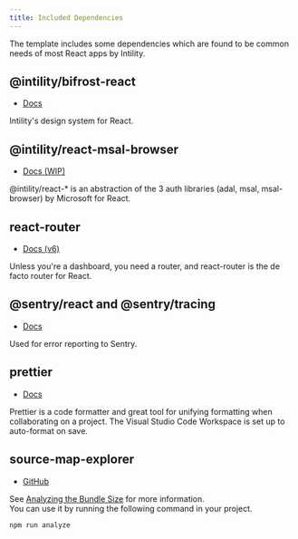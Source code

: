 ```yaml
---
title: Included Dependencies
---
```


The template includes some dependencies which are found to be common needs of most React apps by Intility.

## @intility/bifrost-react

- [Docs](https://bifrost.intility.no/)

Intility's design system for React.

## @intility/react-msal-browser

- [Docs (WIP)](https://gitlab.intility.no/DeveloperServices/react-auth/-/wikis/getting-started)

@intility/react-\* is an abstraction of the 3 auth libraries (adal, msal, msal-browser) by Microsoft for React.

## react-router

- [Docs (v6)](https://github.com/ReactTraining/react-router/tree/dev/docs)

Unless you're a dashboard, you need a router, and react-router is the de facto router for React.

## @sentry/react and @sentry/tracing

- [Docs](https://docs.sentry.io/platforms/javascript/guides/react/)

Used for error reporting to Sentry.

## prettier

- [Docs](https://prettier.io/)

Prettier is a code formatter and great tool for unifying formatting when collaborating on a project.
The Visual Studio Code Workspace is set up to auto-format on save.

## source-map-explorer

- [GitHub](https://github.com/danvk/source-map-explorer#readme)

See [Analyzing the Bundle Size](https://create-react-app.dev/docs/analyzing-the-bundle-size) for more information.  
You can use it by running the following command in your project.

```bash
npm run analyze
```
